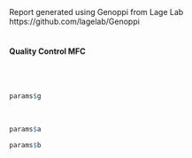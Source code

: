 Report generated using Genoppi from Lage Lab
<br>
https://github.com/lagelab/Genoppi
<br>
<br>
<h4>Quality Control MFC</h4>
<br>
<br>
```r
params$g
```
<br>
```r
params$a
```
```r
params$b
```



